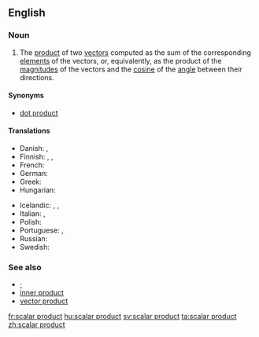 ==English==
{{wikipedia}}

===Noun===
{{en-noun|head=[[scalar]] [[product]]}}

# {{context|linear algebra|lang=en}} The [[product]] of two [[vector]]s computed as the sum of the corresponding [[element]]s of the vectors, or, equivalently, as the product of the [[magnitude]]s of the vectors and the [[cosine]] of the [[angle]] between their directions.

====Synonyms====
* [[dot product]]

====Translations====
{{trans-top|product of two vectors}}
* Danish: {{t|da|skalarprodukt|n}}, {{t|da|prikprodukt|n}}
* Finnish: {{t|fi|skalaaritulo}}, {{t|fi|pistetulo}}, {{t|fi|sisätulo}}
* French: {{t+|fr|produit scalaire|m}}
* German: {{t|de|Skalarprodukt|n}}
* Greek: {{t|el|εσωτερικό γινόμενο|n}}
* Hungarian: {{t|hu|skaláris szorzat}}
{{trans-mid}}
* Icelandic: {{t|is|innfeldi|n}}, {{t|is|innra margfeldi|n}}, {{t|is|depilfeldi|n}}
* Italian: {{t+|it|prodotto scalare|m}}, {{t|it|prodotto interno|m}}
* Polish: {{t|pl|iloczyn skalarny|m}}
* Portuguese: {{t|pt|produto escalar|m}}, {{t|pt|produto interno|m}}
* Russian: {{t|ru|скалярное произведе́ние|n}}
* Swedish: {{t+|sv|skalärprodukt|c}}
{{trans-bottom}}

===See also===
* [[·]]
* [[inner product]]
* [[vector product]]

[[fr:scalar product]]
[[hu:scalar product]]
[[sv:scalar product]]
[[ta:scalar product]]
[[zh:scalar product]]